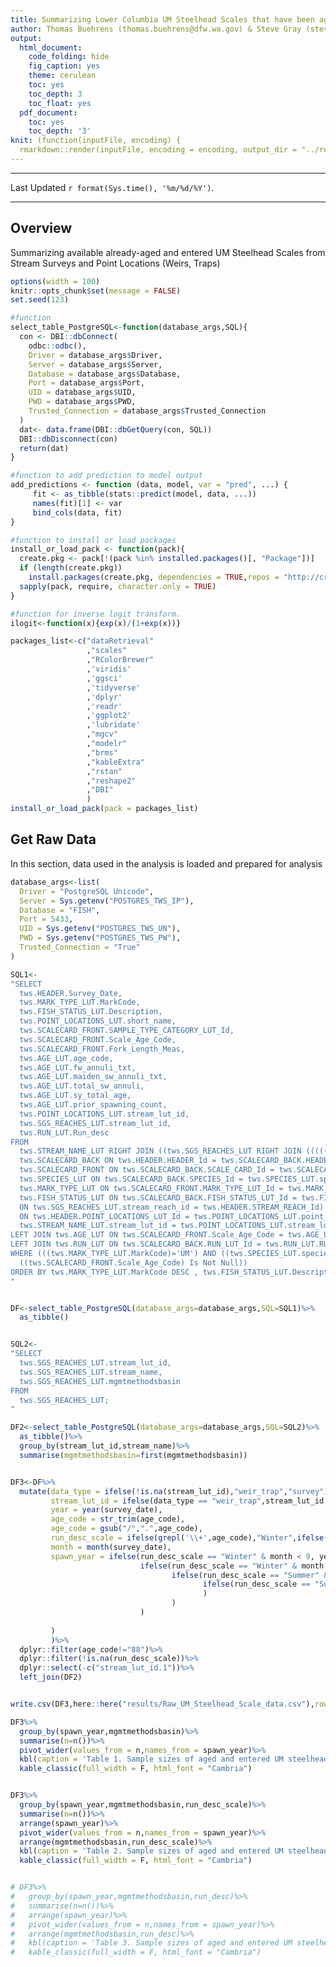 ```yaml
---
title: Summarizing Lower Columbia UM Steelhead Scales that have been aged in TWS
author: Thomas Buehrens (thomas.buehrens@dfw.wa.gov) & Steve Gray (steven.gray@dfw.wa.gov)
output:
  html_document:
    code_folding: hide
    fig_caption: yes
    theme: cerulean
    toc: yes
    toc_depth: 3
    toc_float: yes
  pdf_document:
    toc: yes
    toc_depth: '3'
knit: (function(inputFile, encoding) {
  rmarkdown::render(inputFile, encoding = encoding, output_dir = "../results") })
---
```

<script>
   $(document).ready(function() {
     $head = $('#header');
     $head.prepend('<img src=\"https://privatelands.wdfw.wa.gov/wdfwlogo_clrnotxt.png"\" style=\"float: right;width: 150px;\"/>')
   });
</script>

***

Last Updated `r format(Sys.time(), '%m/%d/%Y')`.

***

## Overview
Summarizing available already-aged and entered UM Steelhead Scales from Stream Surveys and Point Locations (Weirs, Traps)

```r
options(width = 100)
knitr::opts_chunk$set(message = FALSE)
set.seed(123)
```


<!-- We also need a couple of helper functions which we will define -->
```r
#function
select_table_PostgreSQL<-function(database_args,SQL){
  con <- DBI::dbConnect(
    odbc::odbc(),
    Driver = database_args$Driver,
    Server = database_args$Server,
    Database = database_args$Database,
    Port = database_args$Port,
    UID = database_args$UID,
    PWD = database_args$PWD,
    Trusted_Connection = database_args$Trusted_Connection
  )
  dat<- data.frame(DBI::dbGetQuery(con, SQL))
  DBI::dbDisconnect(con)
  return(dat)
}

#function to add prediction to model output
add_predictions <- function (data, model, var = "pred", ...) {
     fit <- as_tibble(stats::predict(model, data, ...))
     names(fit)[1] <- var  
     bind_cols(data, fit)
}

#function to install or load packages
install_or_load_pack <- function(pack){
  create.pkg <- pack[!(pack %in% installed.packages()[, "Package"])]
  if (length(create.pkg))
    install.packages(create.pkg, dependencies = TRUE,repos = "http://cran.us.r-project.org")
  sapply(pack, require, character.only = TRUE)
}

#function for inverse logit transform.
ilogit<-function(x){exp(x)/(1+exp(x))}
```

<!-- Here we will load & install packages we need to use (needs internet connection if packages not already installed) -->
```r
packages_list<-c("dataRetrieval"
                 ,"scales"
                 ,"RColorBrewer"
                 ,'viridis'
                 ,'ggsci'
                 ,'tidyverse'
                 ,'dplyr'
                 ,'readr'
                 ,'ggplot2'
                 ,'lubridate'
                 ,"mgcv"
                 ,"modelr"
                 ,"brms"
                 ,"kableExtra"
                 ,"rstan"
                 ,"reshape2"
                 ,"DBI"
                 )
install_or_load_pack(pack = packages_list)
```

## Get Raw Data
In this section, data used in the analysis is loaded and prepared for analysis
```r
database_args<-list(
  Driver = "PostgreSQL Unicode",
  Server = Sys.getenv("POSTGRES_TWS_IP"),
  Database = "FISH",
  Port = 5433,
  UID = Sys.getenv("POSTGRES_TWS_UN"),
  PWD = Sys.getenv("POSTGRES_TWS_PW"),
  Trusted_Connection = "True"
)

SQL1<-
"SELECT 
  tws.HEADER.Survey_Date, 
  tws.MARK_TYPE_LUT.MarkCode, 
  tws.FISH_STATUS_LUT.Description,
  tws.POINT_LOCATIONS_LUT.short_name, 
  tws.SCALECARD_FRONT.SAMPLE_TYPE_CATEGORY_LUT_Id,
  tws.SCALECARD_FRONT.Scale_Age_Code, 
  tws.SCALECARD_FRONT.Fork_Length_Meas,
  tws.AGE_LUT.age_code,
  tws.AGE_LUT.fw_annuli_txt,
  tws.AGE_LUT.maiden_sw_annuli_txt,
  tws.AGE_LUT.total_sw_annuli,
  tws.AGE_LUT.sy_total_age,
  tws.AGE_LUT.prior_spawning_count,
  tws.POINT_LOCATIONS_LUT.stream_lut_id,
  tws.SGS_REACHES_LUT.stream_lut_id,
  tws.RUN_LUT.Run_desc
FROM 
  tws.STREAM_NAME_LUT RIGHT JOIN ((tws.SGS_REACHES_LUT RIGHT JOIN ((((((tws.HEADER INNER JOIN   
  tws.SCALECARD_BACK ON tws.HEADER.HEADER_Id = tws.SCALECARD_BACK.HEADER_Id) INNER JOIN 
  tws.SCALECARD_FRONT ON tws.SCALECARD_BACK.SCALE_CARD_Id = tws.SCALECARD_FRONT.SCALE_CARD_Id) INNER JOIN 
  tws.SPECIES_LUT ON tws.SCALECARD_BACK.SPECIES_Id = tws.SPECIES_LUT.species_lut_id)) INNER JOIN 
  tws.MARK_TYPE_LUT ON tws.SCALECARD_FRONT.MARK_TYPE_LUT_Id = tws.MARK_TYPE_LUT.MARK_TYPE_Id) INNER JOIN 
  tws.FISH_STATUS_LUT ON tws.SCALECARD_BACK.FISH_STATUS_LUT_Id = tws.FISH_STATUS_LUT.FISH_STATUS_LUT_Id) 
  ON tws.SGS_REACHES_LUT.stream_reach_id = tws.HEADER.STREAM_REACH_Id) LEFT JOIN tws.POINT_LOCATIONS_LUT 
  ON tws.HEADER.POINT_LOCATIONS_LUT_Id = tws.POINT_LOCATIONS_LUT.point_locations_lut_id) ON 
  tws.STREAM_NAME_LUT.stream_lut_id = tws.POINT_LOCATIONS_LUT.stream_lut_id
LEFT JOIN tws.AGE_LUT ON tws.SCALECARD_FRONT.Scale_Age_Code = tws.AGE_LUT.age_lut_id
LEFT JOIN tws.RUN_LUT ON tws.SCALECARD_BACK.RUN_LUT_Id = tws.RUN_LUT.RUN_LUT_Id
WHERE (((tws.MARK_TYPE_LUT.MarkCode)='UM') AND ((tws.SPECIES_LUT.species)='Steelhead') AND 
  ((tws.SCALECARD_FRONT.Scale_Age_Code) Is Not Null))
ORDER BY tws.MARK_TYPE_LUT.MarkCode DESC , tws.FISH_STATUS_LUT.Description;
"


DF<-select_table_PostgreSQL(database_args=database_args,SQL=SQL1)%>%
  as_tibble()


SQL2<-
"SELECT
  tws.SGS_REACHES_LUT.stream_lut_id,
  tws.SGS_REACHES_LUT.stream_name,
  tws.SGS_REACHES_LUT.mgmtmethodsbasin
FROM
  tws.SGS_REACHES_LUT;
"

DF2<-select_table_PostgreSQL(database_args=database_args,SQL=SQL2)%>%
  as_tibble()%>%
  group_by(stream_lut_id,stream_name)%>%
  summarise(mgmtmethodsbasin=first(mgmtmethodsbasin))


DF3<-DF%>%
  mutate(data_type = ifelse(!is.na(stream_lut_id),"weir_trap","survey"),
         stream_lut_id = ifelse(data_type == "weir_trap",stream_lut_id,stream_lut_id.1),
         year = year(survey_date),
         age_code = str_trim(age_code),
         age_code = gsub("/",".",age_code),
         run_desc_scale = ifelse(grepl('\\+',age_code),"Winter",ifelse(grepl("\\.",age_code),"Summer",NA)),
         month = month(survey_date),
         spawn_year = ifelse(run_desc_scale == "Winter" & month < 9, year,
                             ifelse(run_desc_scale == "Winter" & month >= 9, year + 1,
                                    ifelse(run_desc_scale == "Summer" & month < 4, year,
                                           ifelse(run_desc_scale == "Summer" & month >= 4, year + 1, NA
                                           )
                                    )
                             )
         
         )
         )%>%
  dplyr::filter(age_code!="88")%>%
  dplyr::filter(!is.na(run_desc_scale))%>%
  dplyr::select(-c("stream_lut_id.1"))%>%  
  left_join(DF2)


write.csv(DF3,here::here("results/Raw_UM_Steelhead_Scale_data.csv"),row.names = F)

DF3%>%
  group_by(spawn_year,mgmtmethodsbasin)%>%
  summarise(n=n())%>%
  pivot_wider(values_from = n,names_from = spawn_year)%>%
  kbl(caption = 'Table 1. Sample sizes of aged and entered UM steelhead scales by spawn year and management methods basin in TWS',digits =3)%>%
  kable_classic(full_width = F, html_font = "Cambria")


DF3%>%
  group_by(spawn_year,mgmtmethodsbasin,run_desc_scale)%>%
  summarise(n=n())%>%
  arrange(spawn_year)%>%
  pivot_wider(values_from = n,names_from = spawn_year)%>%
  arrange(mgmtmethodsbasin,run_desc_scale)%>%
  kbl(caption = 'Table 2. Sample sizes of aged and entered UM steelhead scales by spawn year, management methods basin, and scale-based run type in TWS',digits =3)%>%
  kable_classic(full_width = F, html_font = "Cambria")


# DF3%>%
#   group_by(spawn_year,mgmtmethodsbasin,run_desc)%>%
#   summarise(n=n())%>%
#   arrange(spawn_year)%>%
#   pivot_wider(values_from = n,names_from = spawn_year)%>%
#   arrange(mgmtmethodsbasin,run_desc)%>%
#   kbl(caption = 'Table 3. Sample sizes of aged and entered UM steelhead scales by spawn year, management methods basin, and field called run in TWS',digits =3)%>%
#   kable_classic(full_width = F, html_font = "Cambria")

```

